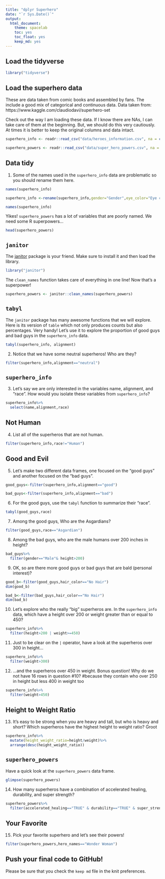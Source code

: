 ```yaml
---
title: "dplyr Superhero"
date: "`r Sys.Date()`"
output:
  html_document: 
    theme: spacelab
    toc: yes
    toc_float: yes
    keep_md: yes
---
```


## Load the tidyverse
```r
library("tidyverse")
```

## Load the superhero data
These are data taken from comic books and assembled by fans. The include a good mix of categorical and continuous data.  Data taken from: https://www.kaggle.com/claudiodavi/superhero-set  

Check out the way I am loading these data. If I know there are NAs, I can take care of them at the beginning. But, we should do this very cautiously. At times it is better to keep the original columns and data intact.  
```r
superhero_info <- readr::read_csv("data/heroes_information.csv", na = c("", "-99", "-"))
```

```r
superhero_powers <- readr::read_csv("data/super_hero_powers.csv", na = c("", "-99", "-"))
```

## Data tidy
1. Some of the names used in the `superhero_info` data are problematic so you should rename them here.  
```r
names(superhero_info)
```
```r
superhero_info <-rename(superhero_info,gender="Gender",eye_color="Eye color",race="Race",hair_color="Hair color",height="Height", publisher="Publisher",skin_color="Skin color",alignment="Alignment",weight="Weight")
```

```r
names(superhero_info)
```

Yikes! `superhero_powers` has a lot of variables that are poorly named. We need some R superpowers...
```r
head(superhero_powers)
```

## `janitor`
The [janitor](https://garthtarr.github.io/meatR/janitor.html) package is your friend. Make sure to install it and then load the library.  
```r
library("janitor")
```

The `clean_names` function takes care of everything in one line! Now that's a superpower!
```r
superhero_powers <- janitor::clean_names(superhero_powers)
```

## `tabyl`
The `janitor` package has many awesome functions that we will explore. Here is its version of `table` which not only produces counts but also percentages. Very handy! Let's use it to explore the proportion of good guys and bad guys in the `superhero_info` data.  

```r
tabyl(superhero_info, alignment)
```

2. Notice that we have some neutral superheros! Who are they?
```r
filter(superhero_info,alignment=="neutral")
```

## `superhero_info`
3. Let's say we are only interested in the variables name, alignment, and "race". How would you isolate these variables from `superhero_info`?
```r
superhero_info%>%
  select(name,alignment,race)
```

## Not Human
4. List all of the superheros that are not human.
```r
filter(superhero_info,race!="Human")
```

## Good and Evil
5. Let's make two different data frames, one focused on the "good guys" and another focused on the "bad guys".
```r
good_guys<-filter(superhero_info,alignment=="good")
```

```r
bad_guys<-filter(superhero_info,alignment=="bad")
```

6. For the good guys, use the `tabyl` function to summarize their "race".
```r
tabyl(good_guys,race)
```

7. Among the good guys, Who are the Asgardians?
```r
filter(good_guys,race=="Asgardian")
```

8. Among the bad guys, who are the male humans over 200 inches in height?
```r
bad_guys%>%
  filter(gender=="Male"& height>200)
```

9. OK, so are there more good guys or bad guys that are bald (personal interest)?
```r
good_b<-filter(good_guys,hair_color=="No Hair")
dim(good_b)
```
```r
bad_b<-filter(bad_guys,hair_color=="No Hair")
dim(bad_b)
```

10. Let's explore who the really "big" superheros are. In the `superhero_info` data, which have a height over 200 or weight greater than or equal to 450?
```r
superhero_info%>%
  filter(height>200 | weight>=450)
```

11. Just to be clear on the `|` operator,  have a look at the superheros over 300 in height...
```r
superhero_info%>%
  filter(weight>300)
```

12. ...and the superheros over 450 in weight. Bonus question! Why do we not have 16 rows in question #10?
#because they contain who over 250 in height but less 400 in weight too
```r
superhero_info%>%
  filter(weight>450)
```

## Height to Weight Ratio
13. It's easy to be strong when you are heavy and tall, but who is heavy and short? Which superheros have the highest height to weight ratio?
Groot
```r
superhero_info%>%
  mutate(height_weight_ratio=height/weight)%>%
  arrange(desc(height_weight_ratio))
```

## `superhero_powers`
Have a quick look at the `superhero_powers` data frame.  
```r
glimpse(superhero_powers)
```

14. How many superheros have a combination of accelerated healing, durability, and super strength?

```r
superhero_powers%>%
  filter(accelerated_healing=="TRUE" & durability=="TRUE" & super_strength=="TRUE")
```


## Your Favorite
15. Pick your favorite superhero and let's see their powers!
```r
filter(superhero_powers,hero_names=="Wonder Woman")
```

## Push your final code to GitHub!
Please be sure that you check the `keep md` file in the knit preferences.   